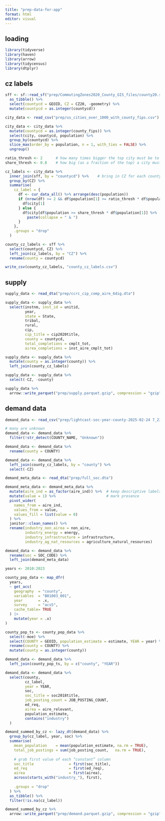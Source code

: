 ```yaml
---
title: "prep-data-for-app"
format: html
editor: visual
---
```


## loading

```r
library(tidyverse)
library(haven)
library(arrow)
library(tidycensus)
library(dtplyr)
```

## cz labels

```r
sff <- sf::read_sf("prep/CommutingZones2020_County_GIS_files/county20.shp") %>%
  as_tibble() %>%
  select(countycd = GEOID, CZ = CZ20, -geometry) %>%
  mutate(countycd = as.integer(countycd))

city_data <- read_csv("prep/us_cities_over_1000_with_county_fips.csv")

city_data <- city_data %>%
  mutate(countycd = as.integer(county_fips)) %>%
  select(city, countycd, population) %>%
  group_by(countycd) %>%
  slice_max(order_by = population, n = 1, with_ties = FALSE) %>%
  ungroup()

ratio_thresh <- 2      # how many times bigger the top city must be to stand alone
share_thresh <- 0.8    # how big (as a fraction of the top) a city must be to join the label

cz_labels <- city_data %>%
  inner_join(sff, by = "countycd") %>%    # bring in CZ for each county
  group_by(CZ) %>%
  summarise(
    cz_label = {
      df <- cur_data_all() %>% arrange(desc(population))
      if (nrow(df) >= 2 && df$population[1] >= ratio_thresh * df$population[2]) {
        df$city[1]
      } else {
        df$city[df$population >= share_thresh * df$population[1]] %>%
          paste(collapse = " & ")
      }
    },
    .groups = "drop"
  )

county_cz_labels <- sff %>%
  select(countycd, CZ) %>%
  left_join(cz_labels, by = "CZ") %>% 
  rename(county = countycd)

write_csv(county_cz_labels, "county_cz_labels.csv")
```

## supply

```r
supply_data <- read_dta("prep/ccrc_cip_comp_aire_6dig.dta")

supply_data <- supply_data %>% 
  select(instnm, inst_id = unitid,
         year, 
         state = State,
         tribal,
         rural,
         cip,
         cip_title = cip2020title,
         county = countycd,
         total_completions = cmplt_tot,
         airea_completions = inst_aire_cmplt_tot)

supply_data <- supply_data %>%
  mutate(county = as.integer(county)) %>% 
  left_join(county_cz_labels)

supply_data <- supply_data %>% 
  select(-CZ, -county)

supply_data %>% 
  arrow::write_parquet("prep/supply.parquet.gzip", compression = "gzip")
```

## demand data

```r
demand_data <- read_csv("prep/lightcast-soc-year-county-2025-02-24 7_23pm.csv")

# many are unknown
demand_data <- demand_data %>% 
  filter(!str_detect(COUNTY_NAME, "Unknown"))

demand_data <- demand_data %>% 
  rename(county = COUNTY)

demand_data <- demand_data %>% 
  left_join(county_cz_labels, by = "county") %>% 
  select(-CZ)

demand_meta_data <- read_dta("prep/full_soc.dta")

demand_meta_data <- demand_meta_data %>%
  mutate(aire_ind = as_factor(aire_ind)) %>%  # keep descriptive labels
  mutate(value = 1) %>%                       # mark presence
  pivot_wider(
    names_from = aire_ind, 
    values_from = value, 
    values_fill = list(value = 0)
  ) %>% 
  janitor::clean_names() %>% 
  rename(industry_non_airea = non_aire,
         industry_energy = energy,
         industry_infrastructure = infrastructure,
         industry_ag_nat_resources = agriculture_natural_resources)

demand_data <- demand_data %>% 
  rename(soc = SOC_CODE) %>% 
  left_join(demand_meta_data)

years <- 2010:2023

county_pop_data <- map_dfr(
  years,
  ~ get_acs(
    geography  = "county",
    variables  = "B01003_001",
    year       = .x,
    survey     = "acs5",
    cache_table= TRUE
  ) |>
    mutate(year = .x)
)

county_pop_ts <- county_pop_data %>% 
  select(-moe) %>% 
  select(COUNTY = GEOID, population_estimate = estimate, YEAR = year) %>% 
  rename(county = COUNTY) %>% 
  mutate(county = as.integer(county))

demand_data <- demand_data %>%
  left_join(county_pop_ts, by = c("county", "YEAR"))

demand_data <- demand_data %>% 
  select(county,
         cz_label,
         year = YEAR, 
         soc,
         soc_title = soc2018title, 
         job_posting_count = JOB_POSTING_COUNT,
         ed_req,
         airea = aire_relevant,
         population_estimate,
         contains("industry")
  )

demand_summed_by_cz <- lazy_dt(demand_data) %>%
  group_by(cz_label, year, soc) %>%
  summarise(
    mean_population    = mean(population_estimate, na.rm = TRUE),
    total_job_postings = sum(job_posting_count,   na.rm = TRUE),
    
    # grab first value of each “constant” column
    soc_title                = first(soc_title),
    ed_req                   = first(ed_req),
    airea                    = first(airea),
    across(starts_with("industry_"), first),
    
    .groups = "drop"
  ) %>%
  as_tibble() %>% 
  filter(!is.na(cz_label))

demand_summed_by_cz %>% 
  arrow::write_parquet("prep/demand.parquet.gzip", compression = "gzip")
```